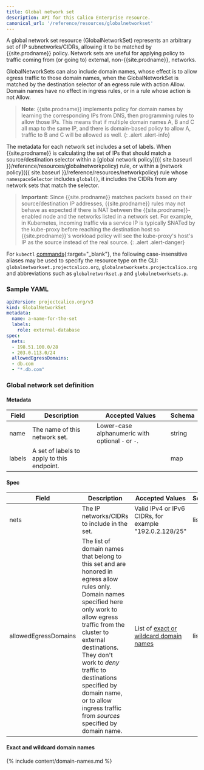 ```yaml
---
title: Global network set
description: API for this Calico Enterprise resource.
canonical_url: '/reference/resources/globalnetworkset'
---
```


A global network set resource (GlobalNetworkSet) represents an arbitrary set of IP subnetworks/CIDRs,
allowing it to be matched by {{site.prodname}} policy.  Network sets are useful for applying policy to traffic
coming from (or going to) external, non-{{site.prodname}}, networks.

GlobalNetworkSets can also include domain names, whose effect is to allow egress traffic to those
domain names, when the GlobalNetworkSet is matched by the destination selector of an egress rule
with action Allow.  Domain names have no effect in ingress rules, or in a rule whose action is not
Allow.

> **Note**: {{site.prodname}} implements policy for domain names by learning the
> corresponding IPs from DNS, then programming rules to allow those IPs.  This means that
> if multiple domain names A, B and C all map to the same IP, and there is domain-based
> policy to allow A, traffic to B and C will be allowed as well.
{: .alert .alert-info}

The metadata for each network set includes a set of labels.  When {{site.prodname}} is calculating the set of
IPs that should match a source/destination selector within a
[global network policy]({{ site.baseurl }}/reference/resources/globalnetworkpolicy) rule, or within a
[network policy]({{ site.baseurl }}/reference/resources/networkpolicy) rule whose `namespaceSelector` includes `global()`, it includes
the CIDRs from any network sets that match the selector.

> **Important**: Since {{site.prodname}} matches packets based on their source/destination IP addresses,
> {{site.prodname}} rules may not behave as expected if there is NAT between the {{site.prodname}}-enabled node and the
> networks listed in a network set.  For example, in Kubernetes, incoming traffic via a service IP is
> typically SNATed by the kube-proxy before reaching the destination host so {{site.prodname}}'s workload
> policy will see the kube-proxy's host's IP as the source instead of the real source.
{: .alert .alert-danger}

For `kubectl` [commands](https://kubernetes.io/docs/reference/kubectl/overview/){:target="_blank"}, the following case-insensitive aliases
may be used to specify the resource type on the CLI:
`globalnetworkset.projectcalico.org`, `globalnetworksets.projectcalico.org` and abbreviations such as
`globalnetworkset.p` and `globalnetworksets.p`.

### Sample YAML

```yaml
apiVersion: projectcalico.org/v3
kind: GlobalNetworkSet
metadata:
  name: a-name-for-the-set
  labels:
    role: external-database
spec:
  nets:
  - 198.51.100.0/28
  - 203.0.113.0/24
  allowedEgressDomains:
  - db.com
  - "*.db.com"
```

### Global network set definition

#### Metadata

| Field       | Description                                | Accepted Values                                     | Schema  |
|-------------|--------------------------------------------|-----------------------------------------------------|---------|
| name        | The name of this network set.              | Lower-case alphanumeric with optional `-` or `-`.   | string  |
| labels      | A set of labels to apply to this endpoint. |                                                     | map     |

#### Spec

| Field       | Description                                  | Accepted Values                                         | Schema | Default    |
|-------------|----------------------------------------------|---------------------------------------------------------|--------|------------|
| nets        | The IP networks/CIDRs to include in the set. | Valid IPv4 or IPv6 CIDRs, for example "192.0.2.128/25"  | list   |            |
| allowedEgressDomains | The list of domain names that belong to this set and are honored in egress allow rules only.  Domain names specified here only work to allow egress traffic from the cluster to external destinations.  They don't work to _deny_ traffic to destinations specified by domain name, or to allow ingress traffic from _sources_ specified by domain name. | List of [exact or wildcard domain names](#exact-and-wildcard-domain-names) | list   |            |

#### Exact and wildcard domain names

{% include content/domain-names.md %}
